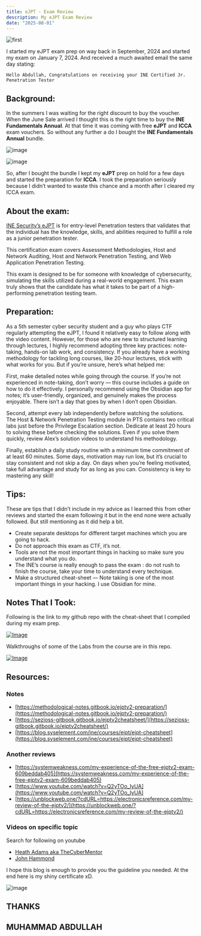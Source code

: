 ```yaml
---
title: eJPT - Exam Review
description: My eJPT Exam Review
date: "2025-08-01"
---
```


![first](/blog-post-1.jpg)

I started my eJPT exam prep on way back in September, 2024 and started my exam on January 7, 2024. And received a much awaited email the same day stating:

`Hello Abdullah, Congratulations on receiving your INE Certified Jr. Penetration Tester`

## Background:

In the summers I was waiting for the right discount to buy the voucher. When the June Sale arrived I thought this is the right time to buy the **INE Fundamentals Annual**. At that time it was coming with free **eJPT** and **ICCA** exam vouchers. So without any further a do I bought the **INE Fundamentals Annual** bundle.

![image](https://github.com/iabdullah215/my-portfolio/assets/121729444/5137ecd5-e9b2-42c2-966b-b72b307522a2)

![image](https://github.com/iabdullah215/my-portfolio/assets/121729444/3ce26383-9e72-4152-8e9c-a5db7a829f3f)

So, after I bought the bundle I kept my **eJPT** prep on hold for a few days and started the preparation for **ICCA**. I took the preparation seriously because I didn’t wanted to waste this chance and a month after I cleared my ICCA exam.

## About the exam:

[INE Security’s eJPT](https://security.ine.com/certifications/ejpt-certification/) is for entry-level Penetration testers that validates that the individual has the knowledge, skills, and abilities required to fulfill a role as a junior penetration tester.

This certification exam covers Assessment Methodologies, Host and Network Auditing, Host and Network Penetration Testing, and Web Application Penetration Testing.

This exam is designed to be for someone with knowledge of cybersecurity, simulating the skills utilized during a real-world engagement. This exam truly shows that the candidate has what it takes to be part of a high-performing penetration testing team.

## Preparation:

As a 5th semester cyber security student and a guy who plays CTF regularly attempting the eJPT, I found it relatively easy to follow along with the video content. However, for those who are new to structured learning through lectures, I highly recommend adopting three key practices: note-taking, hands-on lab work, and consistency. If you already have a working methodology for tackling long courses, like 20-hour lectures, stick with what works for you. But if you’re unsure, here’s what helped me:

First, make detailed notes while going through the course. If you’re not experienced in note-taking, don’t worry — this course includes a guide on how to do it effectively. I personally recommend using the Obsidian app for notes; it’s user-friendly, organized, and genuinely makes the process enjoyable. There isn’t a day that goes by when I don’t open Obsidian.

Second, attempt every lab independently before watching the solutions. The Host & Network Penetration Testing module in PTS contains two critical labs just before the Privilege Escalation section. Dedicate at least 20 hours to solving these before checking the solutions. Even if you solve them quickly, review Alex’s solution videos to understand his methodology.

Finally, establish a daily study routine with a minimum time commitment of at least 60 minutes. Some days, motivation may run low, but it’s crucial to stay consistent and not skip a day. On days when you’re feeling motivated, take full advantage and study for as long as you can. Consistency is key to mastering any skill!

## Tips:

These are tips that I didn’t include in my advice as I learned this from other reviews and started the exam following it but in the end none were actually followed. But still mentioning as it did help a bit.

- Create separate desktops for different target machines which you are going to hack.
- Do not approach this exam as CTF, it’s not.
- Tools are not the most important things in hacking so make sure you understand what you do.
- The INE’s course is really enough to pass the exam : do not rush to finish the course, take your time to understand every technique.
- Make a structured cheat-sheet — Note taking is one of the most important things in your hacking. I use Obsidian for mine.

## Notes That I Took:

Following is the link to my github repo with the cheat-sheet that I compiled during my exam prep.

[![Image](/static/images/github4.png)](https://github.com/iabdullah215/eJPT-CheatSheet)

Walkthroughs of some of the Labs from the course are in this repo.

[![Image](/static/images/github3.png)](https://github.com/iabdullah215/INE-Labs)

## Resources:

### Notes
- [https://methodological-notes.gitbook.io/ejptv2-preparation/](https://methodological-notes.gitbook.io/ejptv2-preparation/)
- [https://sezioss-gitbook.gitbook.io/ejptv2cheatsheet/](https://sezioss-gitbook.gitbook.io/ejptv2cheatsheet/)
- [https://blog.syselement.com/ine/courses/ejpt/ejpt-cheatsheet](https://blog.syselement.com/ine/courses/ejpt/ejpt-cheatsheet)

### Another reviews
- [https://systemweakness.com/my-experience-of-the-free-ejptv2-exam-609beddab405](https://systemweakness.com/my-experience-of-the-free-ejptv2-exam-609beddab405)
- [https://www.youtube.com/watch?v=Q2yTOo_IyUA](https://www.youtube.com/watch?v=Q2yTOo_IyUA)
- [https://unblockweb.one/?cdURL=https://electronicsreference.com/my-review-of-the-ejptv2/](https://unblockweb.one/?cdURL=https://electronicsreference.com/my-review-of-the-ejptv2/)

### Videos on specific topic
Search for following on youtube

- [Heath Adams aka TheCyberMentor](https://www.youtube.com/c/thecybermentor)
- [John Hammond](https://www.youtube.com/@_JohnHammond)

I hope this blog is enough to provide you the guideline you needed. At the end here is my shiny certificate xD.

![image](https://miro.medium.com/v2/resize:fit:828/format:webp/1*Gk21W7Ehcj9Gog0_ygiKhQ.png)


## THANKS
## MUHAMMAD ABDULLAH
